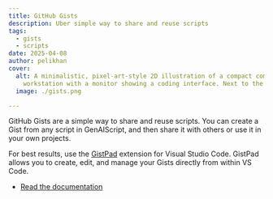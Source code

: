 ```yaml
---
title: GitHub Gists
description: Uber simple way to share and reuse scripts
tags:
  - gists
  - scripts
date: 2025-04-08
author: pelikhan
cover:
  alt: A minimalistic, pixel-art-style 2D illustration of a compact computer
    workstation with a monitor showing a coding interface. Next to the monitor
  image: ./gists.png

---
```


GitHub Gists are a simple way to share and reuse scripts. You can create a Gist from any script in GenAIScript, and then share it with others or use it in your own projects.

<YouTube id="https://youtu.be/ab4kD3zjzwc" posterQuality="high" />

For best results, use the [GistPad](https://marketplace.visualstudio.com/items?itemName=GistPad.gistpad) extension for Visual Studio Code. GistPad allows you to create, edit, and manage your Gists directly from within VS Code.

- [Read the documentation](/genaiscript/reference/vscode/gists/)